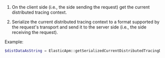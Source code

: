 
1. On the client side (i.e., the side sending the request) get the current distributed tracing context.

1. Serialize the current distributed tracing context to a format supported by the request's transport and send it to the server side (i.e., the side receiving the request).

Example:

```php
$distDataAsString = ElasticApm::getSerializedCurrentDistributedTracingData();  [^1]
```
[^1]: Get the current distributed tracing data serialized as string
